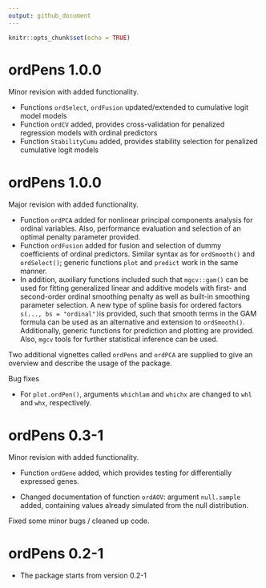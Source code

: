 ```yaml
--- 
output: github_document
---
```


```r
knitr::opts_chunk$set(echo = TRUE)
```


# ordPens 1.0.0
Minor revision with added functionality. 

-   Functions `ordSelect`, `ordFusion` updated/extended to cumulative logit model models
-   Function `ordCV`  added,  provides cross-validation for penalized
    regression models with ordinal predictors  
-   Function `StabilityCumu` added, provides stability selection for penalized cumulative logit models


# ordPens 1.0.0
Major revision with added functionality. 

* Function `ordPCA` added for nonlinear principal components analysis for ordinal variables. Also, performance evaluation and selection of an optimal penalty parameter provided.  
* Function `ordFusion` added for fusion and selection of dummy coefficients of ordinal predictors. Similar syntax as for `ordSmooth()` and `ordSelect()`; generic functions `plot` and `predict` work in the same manner. 
* In addition, auxiliary functions included such that `mgcv::gam()` can be used for fitting generalized linear and additive models with first- and second-order ordinal smoothing penalty as well as built-in smoothing parameter selection. A new type of spline basis for ordered factors `s(..., bs = "ordinal")`is provided, such that smooth terms in the GAM formula can be used as an alternative and extension to `ordSmooth()`. Additionally, generic functions for prediction and plotting are provided. Also, `mgcv` tools for further statistical inference can be used.

Two additional vignettes called `ordPens` and `ordPCA` are supplied to give an overview and describe the usage of the package.

Bug fixes

* For `plot.ordPen()`, arguments `whichlam` and `whichx` are changed to `whl` and `whx`, respectively. 

# ordPens 0.3-1
Minor revision with added functionality.

* Function `ordGene` added, which provides testing for differentially expressed genes. 

* Changed documentation of function `ordAOV`: argument `null.sample` added, containing values already simulated from the null distribution.

Fixed some minor bugs / cleaned up code.


# ordPens 0.2-1
* The package starts from version 0.2-1

